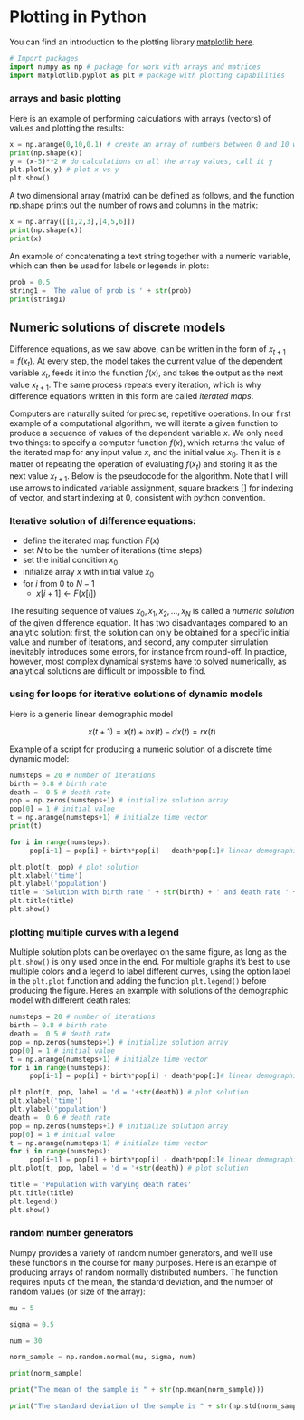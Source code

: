 # Plotting in Python

You can find an introduction to the plotting library [matplotlib here](https://matplotlib.org/tutorials/introductory/pyplot.html).

```python
# Import packages
import numpy as np # package for work with arrays and matrices
import matplotlib.pyplot as plt # package with plotting capabilities
```

### arrays and basic plotting

Here is an example of performing calculations with arrays (vectors) of values and plotting the results:

```python
x = np.arange(0,10,0.1) # create an array of numbers between 0 and 10 with step 0.1
print(np.shape(x))
y = (x-5)**2 # do calculations on all the array values, call it y
plt.plot(x,y) # plot x vs y
plt.show()
```

A two dimensional array (matrix) can be defined as follows, and the function np.shape prints out the number of rows and columns in the matrix:

```python
x = np.array([[1,2,3],[4,5,6]])
print(np.shape(x))
print(x)
```

An example of concatenating a text string together with a numeric variable, which can then be used for labels or legends in plots:

```python
prob = 0.5
string1 = 'The value of prob is ' + str(prob)
print(string1)
```

## Numeric solutions of discrete models

Difference equations, as we saw above, can be written in the form of $x_{t+1} = f(x_t)$. At every step, the model takes the current value of the dependent variable $x_t$, feeds it into the function $f(x)$, and takes the output as the next value $x_{t+1}$. The same process repeats every iteration, which is why difference equations written in this form are called *iterated maps*.

Computers are naturally suited for precise, repetitive operations. In our first example of a computational algorithm, we will iterate a given function to produce a sequence of values of the dependent variable $x$. We only need two things: to specify a computer function $f(x)$, which returns the value of the iterated map for any input value $x$, and the initial value $x_0$. Then it is a matter of repeating the operation of evaluating $f(x_t)$ and storing it as the next value $x_{t+1}$. Below is the pseudocode for the algorithm. Note that I will use arrows to indicated variable assignment, square brackets $[]$ for indexing of vector, and start indexing at 0, consistent with python convention.

:::{.callout-tip icon=false}
### Iterative solution of difference equations:

-   define the iterated map function $F(x)$
-   set $N$ to be the number of iterations (time steps)
-   set the initial condition $x_0$
-   initialize array $x$ with initial value $x_0$
-   for $i$ from 0 to $N-1$
    -   $x[i+1] \gets F(x[i])$
:::

The resulting sequence of values $x_0, x_1, x_2, ... , x_N$ is called a *numeric solution* of the given difference equation. It has two disadvantages compared to an analytic solution: first, the solution can only be obtained for a specific initial value and number of iterations, and second, any computer simulation inevitably introduces some errors, for instance from round-off. In practice, however, most complex dynamical systems have to solved numerically, as analytical solutions are difficult or impossible to find.

### using for loops for iterative solutions of dynamic models

Here is a generic linear demographic model

$$ 
x(t+1) = x(t) + bx(t) - dx(t) = rx(t)
$$

Example of a script for producing a numeric solution of a discrete time dynamic model:

```python
numsteps = 20 # number of iterations
birth = 0.8 # birth rate
death =  0.5 # death rate
pop = np.zeros(numsteps+1) # initialize solution array
pop[0] = 1 # initial value 
t = np.arange(numsteps+1) # initialze time vector
print(t)

for i in range(numsteps):
     pop[i+1] = pop[i] + birth*pop[i] - death*pop[i]# linear demographic model

plt.plot(t, pop) # plot solution
plt.xlabel('time')
plt.ylabel('population')
title = 'Solution with birth rate ' + str(birth) + ' and death rate ' + str(death)
plt.title(title) 
plt.show()
```

### plotting multiple curves with a legend

Multiple solution plots can be overlayed on the same figure, as long as the `plt.show()` is only used once in the end. For multiple graphs it's best to use multiple colors and a legend to label different curves, using the option label in the `plt.plot` function and adding the function `plt.legend()` before producing the figure. Here's an example with solutions of the demographic model with different death rates:

```python
numsteps = 20 # number of iterations
birth = 0.8 # birth rate
death =  0.5 # death rate
pop = np.zeros(numsteps+1) # initialize solution array
pop[0] = 1 # initial value 
t = np.arange(numsteps+1) # initialze time vector
for i in range(numsteps):
     pop[i+1] = pop[i] + birth*pop[i] - death*pop[i]# linear demographic model

plt.plot(t, pop, label = 'd = '+str(death)) # plot solution
plt.xlabel('time')
plt.ylabel('population')
death =  0.6 # death rate
pop = np.zeros(numsteps+1) # initialize solution array
pop[0] = 1 # initial value 
t = np.arange(numsteps+1) # initialze time vector
for i in range(numsteps):
     pop[i+1] = pop[i] + birth*pop[i] - death*pop[i]# linear demographic model
plt.plot(t, pop, label = 'd = '+str(death)) # plot solution

title = 'Population with varying death rates'
plt.title(title) 
plt.legend()
plt.show()
```

### random number generators

Numpy provides a variety of random number generators, and we'll use these functions in the course for many purposes. Here is an example of producing arrays of random normally distributed numbers. The function requires inputs of the mean, the standard deviation, and the number of random values (or size of the array):

```python
mu = 5

sigma = 0.5

num = 30

norm_sample = np.random.normal(mu, sigma, num)

print(norm_sample)

print("The mean of the sample is " + str(np.mean(norm_sample)))

print("The standard deviation of the sample is " + str(np.std(norm_sample)))

```
